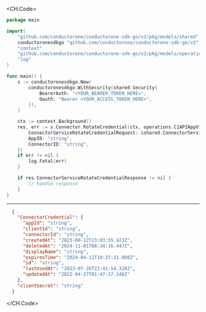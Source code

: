 
<CH.Code>
```go RotateCredential.go
package main

import(
	"github.com/conductorone/conductorone-sdk-go/v2/pkg/models/shared"
	conductoronesdkgo "github.com/conductorone/conductorone-sdk-go/v2"
	"context"
	"github.com/conductorone/conductorone-sdk-go/v2/pkg/models/operations"
	"log"
)

func main() {
    s := conductoronesdkgo.New(
        conductoronesdkgo.WithSecurity(shared.Security{
            BearerAuth: "<YOUR_BEARER_TOKEN_HERE>",
            Oauth: "Bearer <YOUR_ACCESS_TOKEN_HERE>",
        }),
    )

    ctx := context.Background()
    res, err := s.Connector.RotateCredential(ctx, operations.C1APIAppV1ConnectorServiceRotateCredentialRequest{
        ConnectorServiceRotateCredentialRequest: &shared.ConnectorServiceRotateCredentialRequest{},
        AppID: "string",
        ConnectorID: "string",
    })
    if err != nil {
        log.Fatal(err)
    }

    if res.ConnectorServiceRotateCredentialResponse != nil {
        // handle response
    }
}
```
---

```json Example Response
  {
    "ConnectorCredential": {
      "appId": "string",
      "clientId": "string",
      "connectorId": "string",
      "createdAt": "2023-08-12T23:03:55.423Z",
      "deletedAt": "2024-11-01T08:34:16.447Z",
      "displayName": "string",
      "expiresTime": "2024-04-11T10:37:31.008Z",
      "id": "string",
      "lastUsedAt": "2023-07-26T22:41:54.328Z",
      "updatedAt": "2022-04-27T01:47:37.246Z"
    },
    "clientSecret": "string"
  }
```
</CH.Code>
